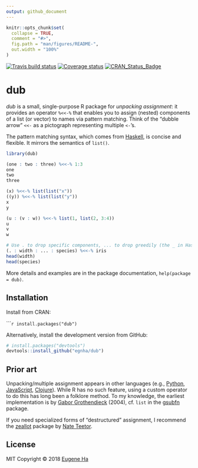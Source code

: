 ```yaml
---
output: github_document
---
```


<!-- README.md is generated from README.Rmd. Please edit that file -->

```r
knitr::opts_chunk$set(
  collapse = TRUE,
  comment = "#>",
  fig.path = "man/figures/README-",
  out.width = "100%"
)
```

[![Travis build status](https://travis-ci.org/egnha/dub.svg?branch=master)](https://travis-ci.org/egnha/dub)
[![Coverage status](https://codecov.io/gh/egnha/dub/branch/master/graph/badge.svg)](https://codecov.io/github/egnha/dub?branch=master)
[![CRAN_Status_Badge](http://www.r-pkg.org/badges/version/dub)](https://cran.r-project.org/package=dub)

# dub

_dub_ is a small, single-purpose R package for _unpacking assignment_: it provides an operator `%<<-%` that enables you to assign (nested) components of a list (or vector) to names via pattern matching. Think of the “dubble arrow” `<<-` as a pictograph representing multiple `<-`'s.

The pattern matching syntax, which comes from [Haskell](https://en.wikibooks.org/wiki/Haskell/Pattern_matching), is concise and flexible. It mirrors the semantics of `list()`.

```r
library(dub)

(one : two : three) %<<-% 1:3
one
two
three

(x) %<<-% list(list("x"))
((y)) %<<-% list(list("y"))
x
y

(u : (v : w)) %<<-% list(1, list(2, 3:4))
u
v
w

# Use . to drop specific components, ... to drop greedily (the _ in Haskell)
(. : width : ... : species) %<<-% iris
head(width)
head(species)
```

More details and examples are in the package documentation, `help(package = dub)`.

## Installation

Install from CRAN:

``````r
install.packages("dub")
```

Alternatively, install the development version from GitHub:

```r
# install.packages("devtools")
devtools::install_github("egnha/dub")
```

## Prior art

Unpacking/multiple assignment appears in other languages (e.g., [Python](https://docs.python.org/3/tutorial/datastructures.html#tuples-and-sequences), [JavaScript](https://developer.mozilla.org/en-US/docs/Web/JavaScript/Reference/Operators/Destructuring_assignment), [Clojure](https://clojure.org/guides/destructuring)). While R has no such feature, using a custom operator to do this has long been a folklore method. To my knowledge, the earliest implementation is by [Gabor Grothendieck](https://stat.ethz.ch/pipermail/r-help/2004-June/053343.html) (2004), cf. `list` in the [gsubfn](https://cran.r-project.org/package=gsubfn) package.

If you need specialized forms of "destructured" assignment, I recommend the
[zeallot](https://github.com/nteetor/zeallot) package by [Nate
Teetor](https://github.com/nteetor).

## License

MIT Copyright © 2018 [Eugene Ha](https://github.com/egnha)
